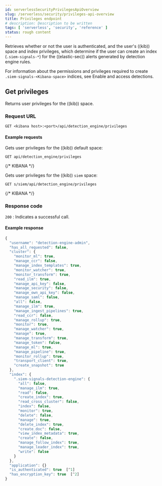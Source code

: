 ```yaml
---
id: serverlessSecurityPrivilegesApiOverview
slug: /serverless/security/privileges-api-overview
title: Privileges endpoint
# description: Description to be written
tags: [ 'serverless', 'security', 'reference' ]
status: rough content
---
```


<div id="privileges-api-overview"></div>

Retrieves whether or not the user is authenticated, and the user's ((kib)) space
and index privileges, which determine if the user can create an index
(`.siem-signals-*`) for the ((elastic-sec)) alerts generated by detection engine rules.

For information about the permissions and privileges required to create
`.siem-signals-<Kibana-space>` indices, see <DocLink id="serverlessSecurityDetectionsPermissionsSection" section="enable-and-access-detections">Enable and access detections</DocLink>.

## Get privileges

Returns user privileges for the ((kib)) space.

### Request URL

`GET <kibana host>:<port>/api/detection_engine/privileges`

#### Example requests

Gets user privileges for the ((kib)) default space:

```console
GET api/detection_engine/privileges
```
{/* KIBANA */}

Gets user privileges for the ((kib)) `siem` space:

```console
GET s/siem/api/detection_engine/privileges
```
{/* KIBANA */}

### Response code

`200` 
    : Indicates a successful call.

#### Example response

```js
{
  "username": "detection-engine-admin",
  "has_all_requested": false,
  "cluster": {
    "monitor_ml": true,
    "manage_ccr": false,
    "manage_index_templates": true,
    "monitor_watcher": true,
    "monitor_transform": true,
    "read_ilm": true,
    "manage_api_key": false,
    "manage_security": false,
    "manage_own_api_key": false,
    "manage_saml": false,
    "all": false,
    "manage_ilm": true,
    "manage_ingest_pipelines": true,
    "read_ccr": false,
    "manage_rollup": true,
    "monitor": true,
    "manage_watcher": true,
    "manage": true,
    "manage_transform": true,
    "manage_token": false,
    "manage_ml": true,
    "manage_pipeline": true,
    "monitor_rollup": true,
    "transport_client": true,
    "create_snapshot": true
  },
  "index": {
    ".siem-signals-detection-engine": {
      "all": false,
      "manage_ilm": true,
      "read": false,
      "create_index": true,
      "read_cross_cluster": false,
      "index": false,
      "monitor": true,
      "delete": false,
      "manage": true,
      "delete_index": true,
      "create_doc": false,
      "view_index_metadata": true,
      "create": false,
      "manage_follow_index": true,
      "manage_leader_index": true,
      "write": false
    }
  },
  "application": {}
  "is_authenticated": true  [^1]
  "has_encryption_key": true  [^2]
}
```
[^1]: Indicates whether the user can log in to the ((es)) deployment.
[^2]: Indicates whether the
<DocLink id="serverlessSecurityDetectionEngineOverview" section="detections-configuration-and-index-privilege-prerequisites">`xpack.encryptedSavedObjects.encryptionKey`</DocLink> is
set.
